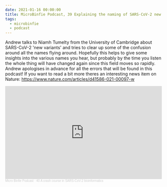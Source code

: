 ```yaml
---
date: 2021-01-16 00:00:00
title: MicroBinfie Podcast, 39 Explaining the naming of SARS-CoV-2 new variants
tags:
  - microbinfie
  - podcast
---
```

Andrew talks to Niamh Tumelty from the University of Cambridge about
SARS-CoV-2 'new variants' and tries to clear up some of the confusion
around all the names flying around. Hopefully this helps to give some
insights into the various names you hear, but probably by the time you
listen the whole thing will have changed again since this field moves
so rapidly. Andrew apologises in advance for all the errors that will
be found in this podcast!  If you want to read a bit more theres an
interesting news item on Nature:
https://www.nature.com/articles/d41586-021-00097-w

<iframe width="100%" height="300" scrolling="no" frameborder="no" allow="autoplay" src="https://w.soundcloud.com/player/?url=https%3A//api.soundcloud.com/tracks/966778999&color=%23ff5500&auto_play=false&hide_related=false&show_comments=true&show_user=true&show_reposts=false&show_teaser=true&visual=true"></iframe><div style="font-size: 10px; color: #cccccc;line-break: anywhere;word-break: normal;overflow: hidden;white-space: nowrap;text-overflow: ellipsis; font-family: Interstate,Lucida Grande,Lucida Sans Unicode,Lucida Sans,Garuda,Verdana,Tahoma,sans-serif;font-weight: 100;"><a href="https://soundcloud.com/microbinfie" title="Micro Binfie Podcast" target="_blank" style="color: #cccccc; text-decoration: none;">Micro Binfie Podcast</a> · <a href="https://soundcloud.com/microbinfie/40-a-crash-course-in-sars-cov-2-bioinformatics" title="39 Explaining the naming of SARS-CoV-2 new variants" target="_blank" style="color: #cccccc; text-decoration: none;">40 A crash course in SARS-CoV-2 bioinformatics</a></div>
